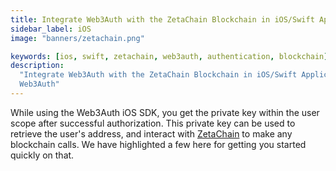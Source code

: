 ```yaml
---
title: Integrate Web3Auth with the ZetaChain Blockchain in iOS/Swift Applications
sidebar_label: iOS
image: "banners/zetachain.png"

keywords: [ios, swift, zetachain, web3auth, authentication, blockchain]
description:
  "Integrate Web3Auth with the ZetaChain Blockchain in iOS/Swift Applications | Documentation -
  Web3Auth"
---
```



<SEO
  title="Integrate Web3Auth with the ZetaChain Blockchain in iOS/Swift Applications"
  description="Integrate Web3Auth with the ZetaChain Blockchain in iOS/Swift Applications | Documentation - Web3Auth"
  image="https://web3auth.io/docs/banners/zetachain.png"
  slug="/connect-blockchain/evm/zetachain/ios"
/>

While using the Web3Auth iOS SDK, you get the private key within the user scope after successful
authorization. This private key can be used to retrieve the user's address, and interact with
[ZetaChain](https://www.zetachain.com/) to make any blockchain calls. We have highlighted a few here
for getting you started quickly on that.

<EVMInteraction />
